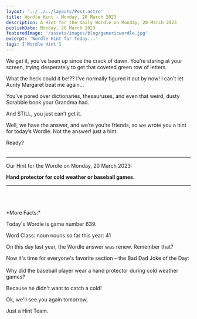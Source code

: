 ```yaml
---
layout: '../../../layouts/Post.astro'
title: Wordle Hint - Monday, 20 March 2023
description: A Hint for the daily Wordle on Monday, 20 March 2023
publishDate: Monday, 20 March 2023
featuredImage: '/assets/images/blog/genericwordle.jpg'
excerpt: 'Wordle Hint for Today...'
tags: ['Wordle Hint']
---
```


We get it, you’ve been up since the crack of dawn. You’re staring at your screen, trying desperately to get that coveted green row of letters.

What the heck could it be!??
I’ve normally figured it out by now!
I can’t let Aunty Margaret beat me again…

You’ve pored over dictionaries, thesauruses, and even that weird, dusty Scrabble book your Grandma had.

And STILL, you just can’t get it.

Well, we have the answer, and we’re you’re friends, so we wrote you a hint for today’s Wordle.
Not the answer! just a hint.

Ready?<br /><br />

---

Our Hint for the Wordle on Monday, 20 March 2023:

**Hand protector for cold weather or baseball games.**

---

<br />
<br />
<br />
*More Facts:*

Today's Wordle is game number 639.

Word Class: noun nouns so far this year: 41

On this day last year, the Wordle answer was renew. Remember that?

Now it's time for everyone's favorite section – the Bad Dad Joke of the Day:<br /><br />Why did the baseball player wear a hand protector during cold weather games?

Because he didn't want to catch a cold!

Ok, we'll see you again tomorrow,

Just a Hint Team.
